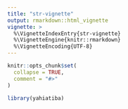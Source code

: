 ```yaml
---
title: "str-vignette"
output: rmarkdown::html_vignette
vignette: >
  %\VignetteIndexEntry{str-vignette}
  %\VignetteEngine{knitr::rmarkdown}
  %\VignetteEncoding{UTF-8}
---
```


```r
knitr::opts_chunk$set(
  collapse = TRUE,
  comment = "#>"
)
```

```r
library(yahiatiba)
```
